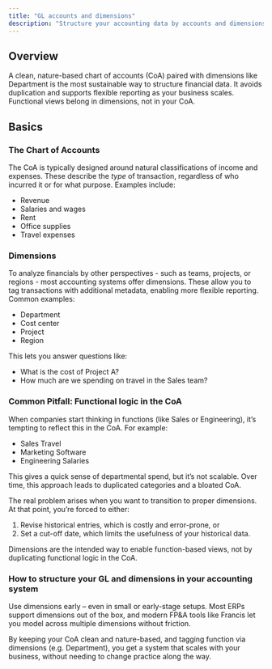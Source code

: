 ```yaml
---
title: "GL accounts and dimensions"
description: "Structure your accounting data by accounts and dimensions"
---
```


## Overview

A clean, nature-based chart of accounts (CoA) paired with dimensions like Department is the most sustainable way to structure financial data. It avoids duplication and supports flexible reporting as your business scales. Functional views belong in dimensions, not in your CoA.

## Basics

### **The Chart of Accounts**

The CoA is typically designed around natural classifications of income and expenses. These describe the _type_ of transaction, regardless of who incurred it or for what purpose. Examples include:

- Revenue
- Salaries and wages
- Rent
- Office supplies
- Travel expenses

### Dimensions

To analyze financials by other perspectives - such as teams, projects, or regions - most accounting systems offer dimensions. These allow you to tag transactions with additional metadata, enabling more flexible reporting. Common examples:

- Department
- Cost center
- Project
- Region

This lets you answer questions like:

- What is the cost of Project A?
- How much are we spending on travel in the Sales team?

### **Common Pitfall: Functional logic in the CoA**

When companies start thinking in functions (like Sales or Engineering), it’s tempting to reflect this in the CoA. For example:

- Sales Travel
- Marketing Software
- Engineering Salaries

This gives a quick sense of departmental spend, but it’s not scalable. Over time, this approach leads to duplicated categories and a bloated CoA.

The real problem arises when you want to transition to proper dimensions. At that point, you’re forced to either:

1. Revise historical entries, which is costly and error-prone, or
2. Set a cut-off date, which limits the usefulness of your historical data.

Dimensions are the intended way to enable function-based views, not by duplicating functional logic in the CoA.

### How to structure your GL and dimensions in your accounting system

Use dimensions early – even in small or early-stage setups. Most ERPs support dimensions out of the box, and modern FP&A tools like Francis let you model across multiple dimensions without friction.

By keeping your CoA clean and nature-based, and tagging function via dimensions (e.g. Department), you get a system that scales with your business, without needing to change practice along the way.
